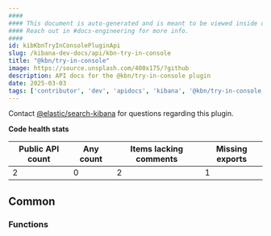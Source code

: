 ```yaml
---
####
#### This document is auto-generated and is meant to be viewed inside our experimental, new docs system.
#### Reach out in #docs-engineering for more info.
####
id: kibKbnTryInConsolePluginApi
slug: /kibana-dev-docs/api/kbn-try-in-console
title: "@kbn/try-in-console"
image: https://source.unsplash.com/400x175/?github
description: API docs for the @kbn/try-in-console plugin
date: 2025-03-03
tags: ['contributor', 'dev', 'apidocs', 'kibana', '@kbn/try-in-console']
---
```




Contact [@elastic/search-kibana](https://github.com/orgs/elastic/teams/search-kibana) for questions regarding this plugin.

**Code health stats**

| Public API count  | Any count | Items lacking comments | Missing exports |
|-------------------|-----------|------------------------|-----------------|
| 2 | 0 | 2 | 1 |

## Common

### Functions
<DocDefinitionList data={kbnTryInConsoleObj.common.functions}/>

